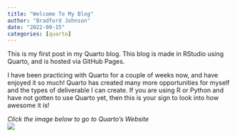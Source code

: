 ```yaml
---
title: "Welcome To My Blog"
author: "Bradford Johnson"
date: "2022-09-15"
categories: [quarto]
---
```


This is my first post in my Quarto blog. This blog is made in RStudio using Quarto, and is hosted via GitHub Pages.

I have been practicing with Quarto for a couple of weeks now, and have enjoyed it so much! Quarto has created many more opportunities for myself and the types of deliverable I can create. If you are using R or Python and have not gotten to use Quarto yet, then this is your sign to look into how awesome it is!

*Click the image below to go to Quarto's Website*\
[![](quarto.png)](https://quarto.org/)

